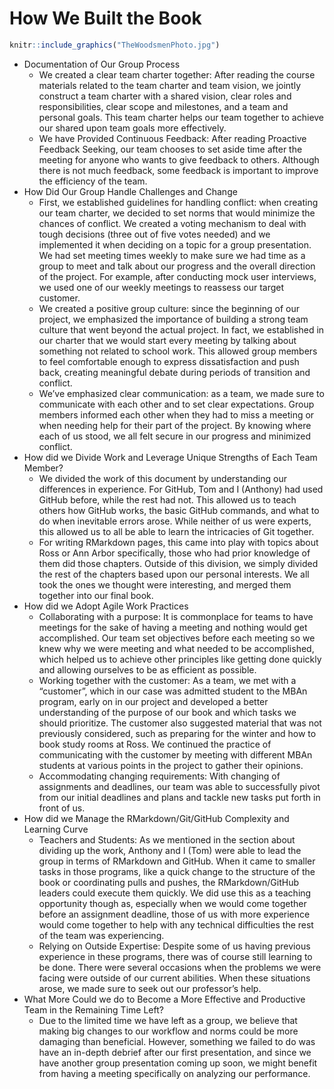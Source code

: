 # How We Built the Book

```r
knitr::include_graphics("TheWoodsmenPhoto.jpg")
```

* Documentation of Our Group Process
    + We created a clear team charter together: After reading the course materials related to the team charter and team vision, we jointly construct a team charter with a shared vision, clear roles and responsibilities, clear scope and milestones, and a team and personal goals. This team charter helps our team together to achieve our shared upon team goals more effectively.
    + We have Provided Continuous Feedback: After reading Proactive Feedback Seeking, our team chooses to set aside time after the meeting for anyone who wants to give feedback to others. Although there is not much feedback, some feedback is important to improve the efficiency of the team. 
* How Did Our Group Handle Challenges and Change
    + First, we established guidelines for handling conflict: when creating our team charter, we decided to set norms that would minimize the chances of conflict. We created a voting mechanism to deal with tough decisions (three out of five votes needed) and we implemented it when deciding on a topic for a group presentation. We had set meeting times weekly to make sure we had time as a group to meet and talk about our progress and the overall direction of the project. For example, after conducting mock user interviews, we used one of our weekly meetings to reassess our target customer.
    + We created a positive group culture: since the beginning of our project, we emphasized the importance of building a strong team culture that went beyond the actual project. In fact, we established in our charter that we would start every meeting by talking about something not related to school work. This allowed group members to feel comfortable enough to express dissatisfaction and push back, creating meaningful debate during periods of transition and conflict.
    + We've emphasized clear communication: as a team, we made sure to communicate with each other and to set clear expectations. Group members informed each other when they had to miss a meeting or when needing help for their part of the project. By knowing where each of us stood, we all felt secure in our progress and minimized conflict.
* How did we Divide Work and Leverage Unique Strengths of Each Team Member?
    + We divided the work of this document by understanding our differences in experience. For GitHub, Tom and I (Anthony) had used GitHub before, while the rest had not. This allowed us to teach others how GitHub works, the basic GitHub commands, and what to do  when inevitable errors arose. While neither of us were experts, this allowed us to all be able to learn the intricacies of Git together. 
    + For writing RMarkdown pages, this came into play with topics about Ross or Ann Arbor specifically, those who had prior knowledge of them did those chapters. Outside of this division, we simply divided the rest of the chapters based upon our personal interests. We all took the ones we thought were interesting, and merged them together into our final book.
* How did we Adopt Agile Work Practices
    + Collaborating with a purpose: It is commonplace for teams to have meetings for the sake of having a meeting and nothing would get accomplished. Our team set objectives before each meeting so we knew why we were meeting and what needed to be accomplished, which helped us to achieve other principles like getting done quickly and allowing ourselves to be as efficient as possible. 
    + Working together with the customer: As a team, we met with a “customer”, which in our case was admitted student to the MBAn program, early on in our project and developed a better understanding of the purpose of our book and which tasks we should prioritize. The customer also suggested material that was not previously considered, such as preparing for the winter and how to book study rooms at Ross. We continued the practice of communicating with the customer by meeting with different MBAn students at various points in the project to gather their opinions.  
    + Accommodating changing requirements: With changing of assignments and deadlines, our team was able to successfully pivot from our initial deadlines and plans and tackle new tasks put forth in front of us.
* How did we Manage the RMarkdown/Git/GitHub Complexity and Learning Curve
    + Teachers and Students: As we mentioned in the section about dividing up the work, Anthony and I (Tom) were able to lead the group in terms of RMarkdown and GitHub. When it came to smaller tasks in those programs, like a quick change to the structure of the book or coordinating pulls and pushes, the RMarkdown/GitHub leaders could execute them quickly. We did use this as a teaching opportunity though as, especially when we would come together before an assignment deadline, those of us with more experience would come together to help with any technical difficulties the rest of the team was experiencing.
    + Relying on Outside Expertise: Despite some of us having previous experience in these programs, there was of course still learning to be done. There were several occasions when the problems we were facing were outside of our current abilities. When these situations arose, we made sure to seek out our professor’s help.
* What More Could we do to Become a More Effective and Productive Team in the Remaining Time Left?
    + Due to the limited time we have left as a group, we believe that making big changes to our workflow and norms could be more damaging than beneficial. However, something we failed to do was have an in-depth debrief after our first presentation, and since we have another group presentation coming up soon, we might benefit from having a meeting specifically on analyzing our performance.